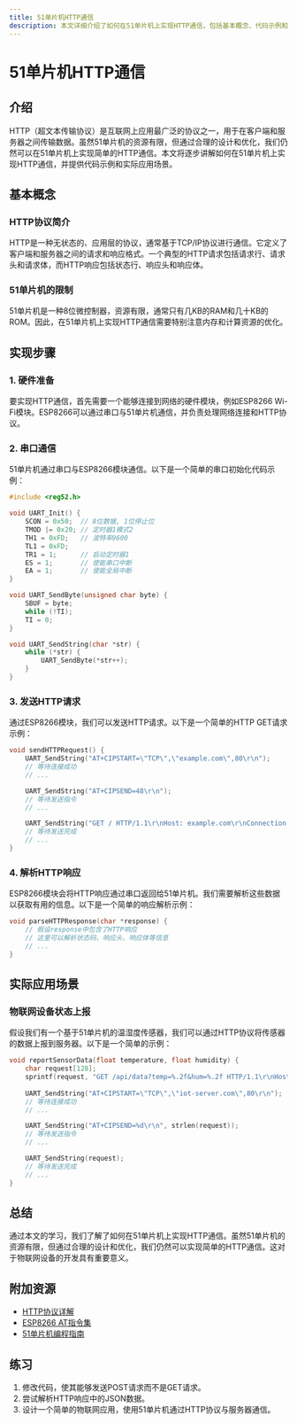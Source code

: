 ```yaml
---
title: 51单片机HTTP通信
description: 本文详细介绍了如何在51单片机上实现HTTP通信，包括基本概念、代码示例和实际应用场景，适合初学者学习。
---
```


# 51单片机HTTP通信

## 介绍

HTTP（超文本传输协议）是互联网上应用最广泛的协议之一，用于在客户端和服务器之间传输数据。虽然51单片机的资源有限，但通过合理的设计和优化，我们仍然可以在51单片机上实现简单的HTTP通信。本文将逐步讲解如何在51单片机上实现HTTP通信，并提供代码示例和实际应用场景。

## 基本概念

### HTTP协议简介

HTTP是一种无状态的、应用层的协议，通常基于TCP/IP协议进行通信。它定义了客户端和服务器之间的请求和响应格式。一个典型的HTTP请求包括请求行、请求头和请求体，而HTTP响应包括状态行、响应头和响应体。

### 51单片机的限制

51单片机是一种8位微控制器，资源有限，通常只有几KB的RAM和几十KB的ROM。因此，在51单片机上实现HTTP通信需要特别注意内存和计算资源的优化。

## 实现步骤

### 1. 硬件准备

要实现HTTP通信，首先需要一个能够连接到网络的硬件模块，例如ESP8266 Wi-Fi模块。ESP8266可以通过串口与51单片机通信，并负责处理网络连接和HTTP协议。

### 2. 串口通信

51单片机通过串口与ESP8266模块通信。以下是一个简单的串口初始化代码示例：

```c
#include <reg52.h>

void UART_Init() {
    SCON = 0x50;  // 8位数据, 1位停止位
    TMOD |= 0x20; // 定时器1模式2
    TH1 = 0xFD;   // 波特率9600
    TL1 = 0xFD;
    TR1 = 1;      // 启动定时器1
    ES = 1;       // 使能串口中断
    EA = 1;       // 使能全局中断
}

void UART_SendByte(unsigned char byte) {
    SBUF = byte;
    while (!TI);
    TI = 0;
}

void UART_SendString(char *str) {
    while (*str) {
        UART_SendByte(*str++);
    }
}
```

### 3. 发送HTTP请求

通过ESP8266模块，我们可以发送HTTP请求。以下是一个简单的HTTP GET请求示例：

```c
void sendHTTPRequest() {
    UART_SendString("AT+CIPSTART=\"TCP\",\"example.com\",80\r\n");
    // 等待连接成功
    // ...

    UART_SendString("AT+CIPSEND=48\r\n");
    // 等待发送指令
    // ...

    UART_SendString("GET / HTTP/1.1\r\nHost: example.com\r\nConnection: close\r\n\r\n");
    // 等待发送完成
    // ...
}
```

### 4. 解析HTTP响应

ESP8266模块会将HTTP响应通过串口返回给51单片机。我们需要解析这些数据以获取有用的信息。以下是一个简单的响应解析示例：

```c
void parseHTTPResponse(char *response) {
    // 假设response中包含了HTTP响应
    // 这里可以解析状态码、响应头、响应体等信息
    // ...
}
```

## 实际应用场景

### 物联网设备状态上报

假设我们有一个基于51单片机的温湿度传感器，我们可以通过HTTP协议将传感器的数据上报到服务器。以下是一个简单的示例：

```c
void reportSensorData(float temperature, float humidity) {
    char request[128];
    sprintf(request, "GET /api/data?temp=%.2f&hum=%.2f HTTP/1.1\r\nHost: iot-server.com\r\nConnection: close\r\n\r\n", temperature, humidity);
    
    UART_SendString("AT+CIPSTART=\"TCP\",\"iot-server.com\",80\r\n");
    // 等待连接成功
    // ...

    UART_SendString("AT+CIPSEND=%d\r\n", strlen(request));
    // 等待发送指令
    // ...

    UART_SendString(request);
    // 等待发送完成
    // ...
}
```

## 总结

通过本文的学习，我们了解了如何在51单片机上实现HTTP通信。虽然51单片机的资源有限，但通过合理的设计和优化，我们仍然可以实现简单的HTTP通信。这对于物联网设备的开发具有重要意义。

## 附加资源

- [HTTP协议详解](https://developer.mozilla.org/zh-CN/docs/Web/HTTP/Overview)
- [ESP8266 AT指令集](https://www.espressif.com/sites/default/files/documentation/4a-esp8266_at_instruction_set_cn.pdf)
- [51单片机编程指南](https://www.keil.com/support/man/docs/c51/c51_ug.htm)

## 练习

1. 修改代码，使其能够发送POST请求而不是GET请求。
2. 尝试解析HTTP响应中的JSON数据。
3. 设计一个简单的物联网应用，使用51单片机通过HTTP协议与服务器通信。
